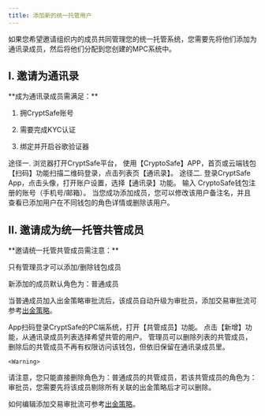 ```yaml
---
title: 添加新的统一托管用户
---
```


如果您希望邀请组织内的成员共同管理您的统一托管系统，您需要先将他们添加为通讯录成员，然后将他们分配到您创建的MPC系统中。

## I. 邀请为通讯录

<Tip> 
**成为通讯录成员需满足：**

1. 拥CryptSafe账号

2. 需要完成KYC认证

3. 绑定并开启谷歌验证器

</Tip>


<Steps>
<Step title="使通讯录功能">
    途径一. 浏览器打开CryptSafe平台， 使用【CryptoSafe】APP，首页或云端钱包【扫码】功能扫描二维码登录，点击列表页【通讯录】。
    途径二. 登录CryptSafe App，点击头像，打开账户设置，选择【通讯录】功能。

</Step>
<Step title="输入账号">
    输入 CryptoSafe钱包注册的账号（手机号/邮箱）。
</Step>
<Step title="添加成功">
    当您成功添加成员，您可以修改该用户备注名，并且查看已添加用户在不同钱包的角色详情或删除该用户。
</Step>
</Steps>




## II. 邀请成为统一托管共管成员

<Tip> 
**邀请统一托管共管成员需注意：**

只有管理员才可以添加/删除钱包成员

新添加的成员默认角色为：普通成员

当普通成员加入出金策略审批流后，该成员自动升级为审批员，添加交易审批流可参考[出金策略](/help-center/manage-joint/custody-strategy/custody-transfer-strategy)。
</Tip>

<Steps>
<Step title="使用团队管理功能">
    App扫码登录CryptSafe的PC端系统，打开【共管成员】功能。

</Step>
<Step title="新增成员">
   点击【新增】功能，从通讯录成员列表选择希望共管的用户。
</Step>
<Step title="管理共管成员">
    管理员可以删除列表的共管成员，删除后的共管成员不再有权限访问该钱包，但依旧保留在通讯录成员里。

    <Warning>
请注意，您只能直接删除角色为：普通成员的共管成员，若该共管成员的角色为：审批员，您需要先将该成员剔除所有关联的出金策略后才可以删除。

如何编辑添加交易审批流可参考[出金策略](/help-center/manage-joint/custody-strategy/custody-transfer-strategy)。
</Warning>

</Step>
</Steps>

